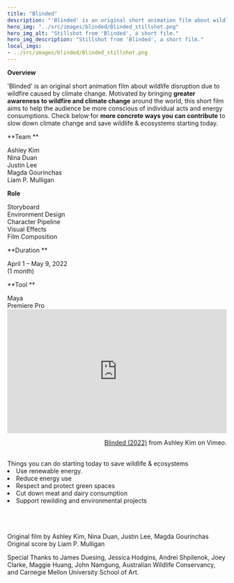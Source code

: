 ```yaml
---
title: "Blinded"
description: "'Blinded' is an original short animation film about wildlife disruption due to wildfire caused by climate change."
hero_img: "../src/images/blinded/Blinded_stillshot.png"
hero_img_alt: "Stillshot from 'Blinded', a short film."
hero_img_description: "Stillshot from 'Blinded', a short film."
local_imgs:
- ../src/images/blinded/Blinded_stillshot.png
---
```


<div className={infogrid}>
<div className={overview}>
<div>

**Overview** 
</div>
<div className={closerLineHeight}>
'Blinded' is an original short animation film about wildlife disruption due to wildfire caused by climate change. Motivated by bringing <b className={orange}>greater awareness to wildfire and climate change</b> around the world, this short film aims to help the audience be more conscious of individual acts and energy consumptions. Check below for <b className={orange}> more concrete ways you can contribute</b> to slow down climate change and save wildlife & ecosystems starting today.

</div>
</div>

<div className={infos}>
<div className={info}>
<div>

**Team ** 
</div>
<div className={closerLineHeight}> 
Ashley Kim <br/> Nina Duan <br/> Justin Lee <br/> Magda Gourinchas <br/> Liam P. Mulligan 
</div>
</div>

<div className={info}> 
<div>

**Role**
</div>
<div className={closerLineHeight}> 
Storyboard <br/> Environment Design <br/> Character Pipeline<br/> Visual Effects<br/> Film Composition
</div>
</div>

<div className={info}>
<div>

**Duration ** 
</div>
<div className={closerLineHeight}> 
April 1 – May 9, 2022 <br/> (1 month)
</div>
</div>

<div className={info}>
<div>

**Tool ** 
</div>
<div className={closerLineHeight}> 
Maya <br/> Premiere Pro
</div>
</div>
</div>
</div>


<div style="padding:56.25% 0 0 0;position:relative;"><iframe src="https://player.vimeo.com/video/707676175?h=996b635a2e" style="position:absolute;top:0;left:0;width:100%;height:100%;" frameborder="0" allow="autoplay; fullscreen; picture-in-picture" allowfullscreen></iframe></div><script src="https://player.vimeo.com/api/player.js"></script>
<p style="text-align:right;"><a href="https://vimeo.com/707676175">Blinded (2022)</a> from Ashley Kim on Vimeo.</p>

<br/>

<div className={subTitle}>
Things you can do starting today to save wildlife & ecosystems
</div>
<li> Use renewable energy. </li>
<li> Reduce energy use </li>
<li> Respect and protect green spaces </li>
<li> Cut down meat and dairy consumption </li>
<li> Support rewilding and environmental projects </li>
<br/><br/><br/>

Original film by Ashley Kim, Nina Duan, Justin Lee, Magda Gourinchas
Original score by Liam P. Mulligan

Special Thanks to James Duesing, Jessica Hodgins, Andrei Shpilenok, Joey Clarke, Maggie Huang, John Namgung, Australian Wildlife Conservancy, and Carnegie Mellon University School of Art.
